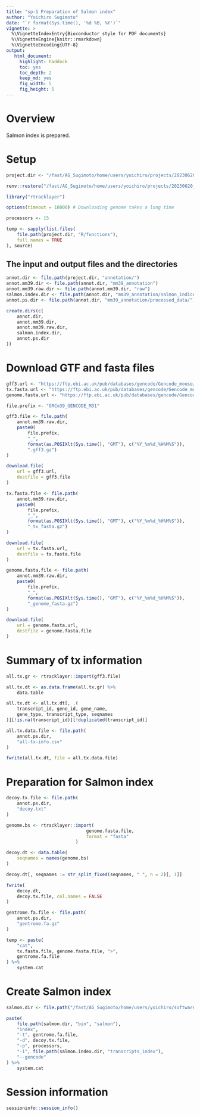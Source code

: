 ```yaml
---
title: "sp-1 Preparation of Salmon index"
author: "Yoichiro Sugimoto"
date: "`r format(Sys.time(), '%d %B, %Y')`"
vignette: >
  %\VignetteIndexEntry{Bioconductor style for PDF documents}
  %\VignetteEngine{knitr::rmarkdown}
  %\VignetteEncoding{UTF-8}
output:
   html_document:
     highlight: haddock
     toc: yes
     toc_depth: 2
     keep_md: yes
     fig_width: 5
     fig_height: 5
---
```


# Overview

Salmon index is prepared.


# Setup


```r

project.dir <- "/fast/AG_Sugimoto/home/users/yoichiro/projects/20230620_Phd2KO_in_AM_and_CB"

renv::restore("/fast/AG_Sugimoto/home/users/yoichiro/projects/20230620_Phd2KO_in_AM_and_CB/R")

library("rtracklayer")

options(timeout = 10000) # Downloading genome takes a long time

processors <- 15

temp <- sapply(list.files(
    file.path(project.dir, "R/functions"),
    full.names = TRUE
), source)


```

## The input and output files and the directories

```r

annot.dir <- file.path(project.dir, "annotation/")
annot.mm39.dir <- file.path(annot.dir, "mm39_annotation")
annot.mm39.raw.dir <- file.path(annot.mm39.dir, "raw")
salmon.index.dir <- file.path(annot.dir, "mm39_annotation/salmon_indices/") 
annot.ps.dir <- file.path(annot.dir, "mm39_annotation/processed_data/")

create.dirs(c(
    annot.dir,
    annot.mm39.dir,
    annot.mm39.raw.dir,
    salmon.index.dir,
    annot.ps.dir
))


```

# Download GTF and fasta files


```r

gff3.url <- "https://ftp.ebi.ac.uk/pub/databases/gencode/Gencode_mouse/release_M31/gencode.vM31.primary_assembly.annotation.gff3.gz"
tx.fasta.url <- "https://ftp.ebi.ac.uk/pub/databases/gencode/Gencode_mouse/release_M31/gencode.vM31.transcripts.fa.gz"
genome.fasta.url <- "https://ftp.ebi.ac.uk/pub/databases/gencode/Gencode_mouse/release_M31/GRCm39.primary_assembly.genome.fa.gz"

file.prefix <- "GRCm39_GENCODE_M31"

gff3.file <- file.path(
    annot.mm39.raw.dir,
    paste0(
        file.prefix,
        "_",
        format(as.POSIXlt(Sys.time(), "GMT"), c("%Y_%m%d_%H%M%S")),
        ".gff3.gz")
)

download.file(
    url = gff3.url,
    destfile = gff3.file
)

tx.fasta.file <- file.path(
    annot.mm39.raw.dir,
    paste0(
        file.prefix,
        "_",
        format(as.POSIXlt(Sys.time(), "GMT"), c("%Y_%m%d_%H%M%S")),
        "_tx_fasta.gz")
)

download.file(
    url = tx.fasta.url,
    destfile = tx.fasta.file
)

genome.fasta.file <- file.path(
    annot.mm39.raw.dir,
    paste0(
        file.prefix,
        "_",
        format(as.POSIXlt(Sys.time(), "GMT"), c("%Y_%m%d_%H%M%S")),
        "_genome_fasta.gz")
)

download.file(
    url = genome.fasta.url,
    destfile = genome.fasta.file
)

```

# Summary of tx information


```r

all.tx.gr <- rtracklayer::import(gff3.file)

all.tx.dt <- as.data.frame(all.tx.gr) %>%
    data.table

all.tx.dt <- all.tx.dt[, .(
    transcript_id, gene_id, gene_name,
    gene_type, transcript_type, seqnames
)][!is.na(transcript_id)][!duplicated(transcript_id)]

all.tx.data.file <- file.path(
    annot.ps.dir,
    "all-tx-info.csv"
)

fwrite(all.tx.dt, file = all.tx.data.file)

```

# Preparation for Salmon index


```r

decoy.tx.file <- file.path(
    annot.ps.dir,
    "decoy.txt"
)

genome.bs <- rtracklayer::import(
                              genome.fasta.file,
                              format = "fasta"
                          )

decoy.dt <- data.table(
    seqnames = names(genome.bs)
)

decoy.dt[, seqnames := str_split_fixed(seqnames, " ", n = 2)[, 1]]

fwrite(
    decoy.dt,
    decoy.tx.file, col.names = FALSE
)

gentrome.fa.file <- file.path(
    annot.ps.dir,
    "gentrome.fa.gz"
)

temp <- paste(
    "cat",
    tx.fasta.file, genome.fasta.file, ">",
    gentrome.fa.file
) %>%
    system.cat

```


# Create Salmon index


```r

salmon.dir <- file.path("/fast/AG_Sugimoto/home/users/yoichiro/software/from_source/salmon-1.9.0_linux_x86_64")

paste(
    file.path(salmon.dir, "bin", "salmon"),
    "index",
    "-t", gentrome.fa.file,
    "-d", decoy.tx.file,
    "-p", processors,
    "-i", file.path(salmon.index.dir, "transcripts_index"),
    "--gencode"
) %>%
    system.cat

```

# Session information

```r

sessioninfo::session_info()

```
